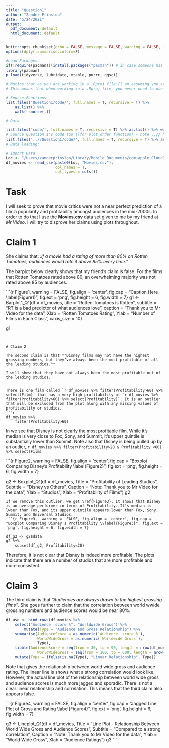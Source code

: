 ```yaml
---
title: "Question1"
author: "Zander Prinsloo"
date: "5/24/2021"
output:
  pdf_document: default
  html_document: default
---
```



```r
knitr::opts_chunk$set(echo = FALSE, message = FALSE, warning = FALSE, fig.width = 6, fig.height = 5)
options(dplyr.summarise.inform=F)

#Load Packages
if(!require(pacman))(install.packages("pacman")) # in case someone has not installed `pacman`
library(pacman)
p_load(tidyverse, lubridate, xtable, purrr, ggsci)

# Notice that as you are working in a .Rproj file (I am assuming you are) - the relative paths of your directories start at your specified root.
# This means that when working in a .Rproj file, you never need to use getwd() - it is assumed as your base root automatically.

# Source Functions
list.files('Question1/code/', full.names = T, recursive = T) %>% 
    as.list() %>% 
    walk(~source(.))

# Data

```

```r
list.files('code/', full.names = T, recursive = T) %>% as.list() %>% walk(~source(.))
# Source Question 1's code too ()for plot_order function) - note ..// here means go up one level from current folder
list.files('..//Question1/code/', full.names = T, recursive = T) %>% as.list() %>% walk(~source(.))
# Data loading:

# Import Data
Loc <- "/Users/zanderprinsloo/Library/Mobile Documents/com~apple~CloudDocs/Desktop/Desktop – MacBookPro’s MacBook Pro/Academic/Postgraduate/Masters/Modules/Data Science/Test/20065124/data/Movies/"
df_movies <- read_csv(paste0(Loc, "Movies.csv"),
                      col_names = T,
                      col_types = cols())

```


# Task

I will seek to prove that movie critics were not a near perfect prediction of a film'a popularity and profitability amongst audiences in the mid-2000s. In order to do that I use the **Movies.csv** data set given to me by my friend at *Mr Video*. I will try to disprove her claims using plots throughout. 

# Claim 1 

She claims that: 
*:if a movie had a rating of more than 80% on Rotten Tomatoes, audiences would rate it above 85% every time."*

The barplot below clearly shows that my friend's claim is false. For the films that Rotten Tomatoes rated above 80, an overwhelming majority was not rated above 85 by audiences. 

```{r Figure1,  warning =  FALSE, fig.align = 'center', fig.cap = "Caption Here \\label{Figure1}", fig.ext = 'png', fig.height = 6, fig.width = 7}
g1 <- Barplot1_Q1(df = df_movies, 
            title = "Rotten Tomatoes is Rotten", 
            subtitle = "RT is a bad predictor of what audiences love", 
            caption = "Thank you to Mr Video for the data", 
            Xlab = "Rotten Tomatoes Rating", 
            Ylab = "Number of Films in Each Class", 
            xaxis_size = 10)

g1
```


# Claim 2

The second claim is that *"Disney films may not have the highest grossing numbers, but they’ve always been the most profitable of all the leading studios."*

I will show that they have not always been the most profitable out of the leading studios. 


There is one film called `r df_movies %>% filter(Profitability>60) %>% select(Film)` that has a very high profitability of `r df_movies %>% filter(Profitability>60) %>% select(Profitability)`. It is an outlier that will be excluded from the plot along with any missing values of profitability or studios. 
```r
df_movies %>% 
    filter(Profitability>60)
```
In \ref{Figure2} we see that Disney is not clearly the most profitable film. While it's median is very close to Fox, Sony, and Summit, it's upper quintile is substantially lower than Summit. Note also that Disney is being pulled up by an outlier, `r df_movies %>% filter(Profitability>20 & Profitability <60) %>% select(Film)`

```{r Figure2,  warning =  FALSE, fig.align = 'center', fig.cap = "Boxplot Comparing Disney's Profitability \\label{Figure2}", fig.ext = 'png', fig.height = 6, fig.width = 7}

g2 <- Boxplot_Q1(df = df_movies, 
                 Title = "Profitability of Leading Studios", 
                 Subtitle = "Disney vs Others", 
                 Caption = "Note: \n Thank you to Mr Video for the data", 
                 Ylab = "Studios", 
                 Xlab = "Profitability of Films")
g2

```
If we remove this outlier, we get \ref{Figure3}. It shows that Disney is an average performer in terms of Profitability. It's median is lwoer than Fox, and its upper quintile appears lower than Fox, Sony, Summit, and Universal Studios.
```{r Figure3,  warning =  FALSE, fig.align = 'center', fig.cap = "Boxplot Comparing Disney's Profitability \\label{Figure3}", fig.ext = 'png', fig.height = 6, fig.width = 7}

df_g2 <- g2$data
g2 %+%
    subset(df_g2, Profitability<20)

```

Therefore, it is not clear that Disney is indeed more profitable. The plots indicate that there are a number of studios that are more profitable and more consistent. 



# Claim 3

The third claim is that *"Audiences are always drawn to the highest grossing films"*. She goes further to claim that the correlation between world wwide grossing numbers and audience scores would be near 80%. 

<!-- The correlation between these two variables is `r as.matrix(df_movies %>% select("Audience  score %", "Worldwide Gross")) ` -->



```r
df_use <- bind_rows(df_movies %>% 
    select("Audience  score %", "Worldwide Gross") %>% 
        mutate(Type = "Audience and Gross Relationship") %>% 
    summarise(AudienceScore = as.numeric(`Audience  score %`), 
              WorldWideGross = as.numeric(`Worldwide Gross`), 
              Type), 
    tibble(AudienceScore = seq(from = 30, to = 90, length = nrow(df_movies)), 
              WorldWideGross = seq(from = 100, to = 600, length = nrow(df_movies)))) %>% 
    mutate(Type = ifelse(is.na(Type), "Linear Relationship", Type))

```

Note that \ref{Figure4} gives the relationship between world wide gross and audience rating. The linear line is shows what a strong correlation would look like. However, the actual line plot of the relationship between world wide gross and audience scores is much more jagged and sporadic. There is not a clear linear relationship and correlation. This means that the third claim also appears false.

```{r Figure4,  warning =  FALSE, fig.align = 'center', fig.cap = "Jagged Line Plot of Gross and Rating \\label{Figure4}", fig.ext = 'png', fig.height = 6, fig.width = 7}

g3 <- Lineplot_Q1(df = df_movies, 
                  Title = "Line Plot - Relationship Between World Wide Gross and Audience Scores",
                  Subtitle = "Compared to a strong correlation", 
                  Caption = "Note: \n Thank you to Mr Video for the data", 
                  Ylab = "World Wide Gross", 
                  Xlab = "Audience Ratings")
g3
```







